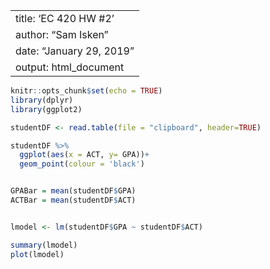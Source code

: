


---
title: 'EC 420 HW #2'
author: "Sam Isken"
date: "January 29, 2019"
output: html_document
---

```{r setup, include=FALSE}
knitr::opts_chunk$set(echo = TRUE)
library(dplyr)
library(ggplot2)
```

```{r}
studentDF <- read.table(file = "clipboard", header=TRUE)

studentDF %>%
  ggplot(aes(x = ACT, y= GPA))+
  geom_point(colour = 'black')


GPABar = mean(studentDF$GPA)
ACTBar = mean(studentDF$ACT)


lmodel <- lm(studentDF$GPA ~ studentDF$ACT) 

summary(lmodel)
plot(lmodel)




```
